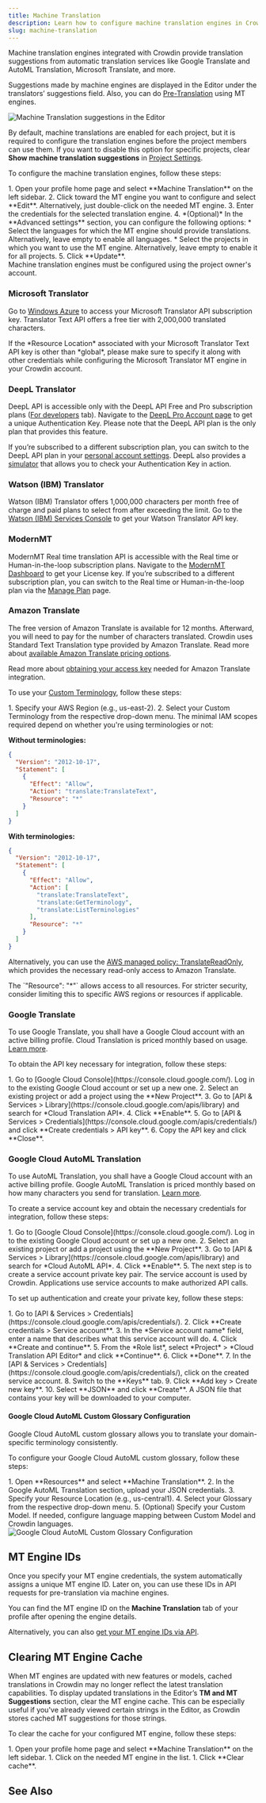 ```yaml
---
title: Machine Translation
description: Learn how to configure machine translation engines in Crowdin
slug: machine-translation
---
```



Machine translation engines integrated with Crowdin provide translation suggestions from automatic translation services like Google Translate and AutoML Translation, Microsoft Translate, and more.

Suggestions made by machine engines are displayed in the Editor under the translators’ suggestions field. Also, you can do [Pre-Translation](/pre-translation/) using MT engines.

<Image src={machineTranslationSuggestions} alt="Machine Translation suggestions in the Editor" />

<LinkCard
  title="Add More Machine Translation Engines"
  description="Install more machine translation engines from the Crowdin Store."
  href="https://store.crowdin.com/tags/machine-translation"
  target="_blank"
/>

By default, machine translations are enabled for each project, but it is required to configure the translation engines before the project members can use them. If you want to disable this option for specific projects, clear **Show machine translation suggestions** in [Project Settings](/project-settings/machine-translation/).

To configure the machine translation engines, follow these steps:

<Steps>
  1. Open your profile home page and select **Machine Translation** on the left sidebar.
  2. Click <Icon name="mdi:dots-horizontal" class="inline-icon" /> toward the MT engine you want to configure and select **Edit**. Alternatively, just double-click on the needed MT engine.
  3. Enter the credentials for the selected translation engine.
  4. *(Optional)* In the **Advanced settings** section, you can configure the following options:
      * Select the languages for which the MT engine should provide translations. Alternatively, leave empty to enable all languages.
      * Select the projects in which you want to use the MT engine. Alternatively, leave empty to enable it for all projects.
  5. Click **Update**.
</Steps>

<Aside type="caution">
  Machine translation engines must be configured using the project owner's account.
</Aside>

### Microsoft Translator

Go to [Windows Azure](https://portal.azure.com/#blade/HubsExtension/BrowseAll) to access your Microsoft Translator API subscription key. Translator Text API offers a free tier with 2,000,000 translated characters.

<Aside>
  If the *Resource Location* associated with your Microsoft Translator Text API key is other than *global*, please make sure to specify it along with other credentials while configuring the Microsoft Translator MT engine in your Crowdin account.
</Aside>

<LinkCard
  title="How to sign up for the Microsoft Translator Text API"
  href="https://docs.microsoft.com/en-us/azure/cognitive-services/translator/translator-text-how-to-signup"
  target="_blank"
/>

### DeepL Translator

DeepL API is accessible only with the DeepL API Free and Pro subscription plans ([For developers](https://www.deepl.com/pro.html#developer) tab). Navigate to the [DeepL Pro Account page](https://www.deepl.com/pro-account.html) to get a unique Authentication Key. Please note that the DeepL API plan is the only plan that provides this feature.

If you’re subscribed to a different subscription plan, you can switch to the DeepL API plan in your [personal account settings](https://www.deepl.com/pro-account.html). DeepL also provides a [simulator](https://www.deepl.com/docs-api/simulator) that allows you to check your Authentication Key in action.

### Watson (IBM) Translator

Watson (IBM) Translator offers 1,000,000 characters per month free of charge and paid plans to select from after exceeding the limit. Go to the [Watson (IBM) Services Console](https://cloud.ibm.com/catalog/services/language-translator) to get your Watson Translator API key.

### ModernMT

ModernMT Real time translation API is accessible with the Real time or Human-in-the-loop subscription plans. Navigate to the [ModernMT Dashboard](https://www.modernmt.com/dashboard/) to get your License key. If you’re subscribed to a different subscription plan, you can switch to the Real time or Human-in-the-loop plan via the [Manage Plan](https://www.modernmt.com/dashboard/manage-plan) page.

### Amazon Translate

The free version of Amazon Translate is available for 12 months. Afterward, you will need to pay for the number of characters translated. Crowdin uses Standard Text Translation type provided by Amazon Translate. Read more about [available Amazon Translate pricing options](https://aws.amazon.com/translate/pricing/).

Read more about [obtaining your access key](https://docs.aws.amazon.com/general/latest/gr/aws-sec-cred-types.html#access-keys-and-secret-access-keys) needed for Amazon Translate integration.

To use your [Custom Terminology](https://docs.aws.amazon.com/translate/latest/dg/how-custom-terminology.html), follow these steps:

<Steps>
  1. Specify your AWS Region (e.g., us-east-2).
  2. Select your Custom Terminology from the respective drop-down menu.
</Steps>

<QuestionAnswer title="What are the minimal scopes for an IAM user required to set up Amazon Translate to be used in Crowdin?">
  The minimal IAM scopes required depend on whether you're using terminologies or not:

  **Without terminologies:**

  ```json
  {
    "Version": "2012-10-17",
    "Statement": [
      {
        "Effect": "Allow",
        "Action": "translate:TranslateText",
        "Resource": "*"
      }
    ]
  }
  ```

  **With terminologies:**

  ```json
  {
    "Version": "2012-10-17",
    "Statement": [
      {
        "Effect": "Allow",
        "Action": [
          "translate:TranslateText",
          "translate:GetTerminology",
          "translate:ListTerminologies"
        ],
        "Resource": "*"
      }
    ]
  }
  ```

  Alternatively, you can use the [AWS managed policy: TranslateReadOnly](https://docs.aws.amazon.com/translate/latest/dg/security-iam-awsmanpol.html#security-iam-awsmanpol-TranslateReadOnly), which provides the necessary read-only access to Amazon Translate.

  <Aside>The `"Resource": "*"` allows access to all resources. For stricter security, consider limiting this to specific AWS regions or resources if applicable.</Aside>
</QuestionAnswer>

### Google Translate

To use Google Translate, you shall have a Google Cloud account with an active billing profile. Cloud Translation is priced monthly based on usage. [Learn more](https://cloud.google.com/translate/pricing).

To obtain the API key necessary for integration, follow these steps:

<Steps>
  1. Go to [Google Cloud Console](https://console.cloud.google.com/). Log in to the existing Google Cloud account or set up a new one.
  2. Select an existing project or add a project using the **New Project**.
  3. Go to [API & Services > Library](https://console.cloud.google.com/apis/library) and search for *Cloud Translation API*.
  4. Click **Enable**.
  5. Go to [API & Services > Credentials](https://console.cloud.google.com/apis/credentials/) and click **Create credentials > API key**.
  6. Copy the API key and click **Close**.
</Steps>

### Google Cloud AutoML Translation

To use AutoML Translation, you shall have a Google Cloud account with an active billing profile. Google AutoML Translation is priced monthly based on how many characters you send for translation. [Learn more](https://cloud.google.com/translate/automl/pricing#translation_costs).

To create a service account key and obtain the necessary credentials for integration, follow these steps:

<Steps>
  1. Go to [Google Cloud Console](https://console.cloud.google.com/). Log in to the existing Google Cloud account or set up a new one.
  2. Select an existing project or add a project using the **New Project**.
  3. Go to [API & Services > Library](https://console.cloud.google.com/apis/library) and search for *Cloud AutoML API*.
  4. Click **Enable**.
  5. The next step is to create a service account private key pair. The service account is used by Crowdin. Applications use service accounts to make authorized API calls.
</Steps>

To set up authentication and create your private key, follow these steps:

<Steps>
  1. Go to [API & Services > Credentials](https://console.cloud.google.com/apis/credentials/).
  2. Click **Create credentials > Service account**.
  3. In the *Service account name* field, enter a name that describes what this service account will do.
  4. Click **Create and continue**.
  5. From the *Role list*, select *Project* > *Cloud Translation API Editor* and click **Continue**.
  6. Click **Done**.
  7. In the [API & Services > Credentials](https://console.cloud.google.com/apis/credentials/), click on the created service account.
  8. Switch to the **Keys** tab.
  9. Click **Add key > Create new key**.
  10. Select **JSON** and click **Create**. A JSON file that contains your key will be downloaded to your computer.
</Steps>

#### Google Cloud AutoML Custom Glossary Configuration

Google Cloud AutoML custom glossary allows you to translate your domain-specific terminology consistently.

To configure your Google Cloud AutoML custom glossary, follow these steps:

<Steps>
  1. Open **Resources** and select **Machine Translation**.
  2. In the Google AutoML Translation section, upload your JSON credentials.
  3. Specify your Resource Location (e.g., us-central1).
  4. Select your Glossary from the respective drop-down menu.
  5. (Optional) Specify your Custom Model. If needed, configure language mapping between Custom Model and Crowdin languages.
</Steps>

<Image src={automlCustomGlossaryConfiguration} alt="Google Cloud AutoML Custom Glossary Configuration" />

## MT Engine IDs

Once you specify your MT engine credentials, the system automatically assigns a unique MT engine ID. Later on, you can use these IDs in API requests for pre-translation via machine engines.

You can find the MT engine ID on the **Machine Translation** tab of your profile after opening the engine details.

Alternatively, you can also [get your MT engine IDs via API](/developer/api/v2/#tag/Machine-Translation-Engines/operation/api.mts.getMany).

## Clearing MT Engine Cache

When MT engines are updated with new features or models, cached translations in Crowdin may no longer reflect the latest translation capabilities. To display updated translations in the Editor’s **TM and MT Suggestions** section, clear the MT engine cache. This can be especially useful if you've already viewed certain strings in the Editor, as Crowdin stores cached MT suggestions for those strings.

To clear the cache for your configured MT engine, follow these steps:

<Steps>
  1. Open your profile home page and select **Machine Translation** on the left sidebar.
  1. Click <Icon name="mdi:dots-horizontal" class="inline-icon" /> on the needed MT engine in the list.
  1. Click **Clear cache**.
</Steps>

## See Also

<CardGrid>
  <LinkCard
    title="Pre-Translation"
    description="Speed up the translation process and ease the work of translators."
    href="/pre-translation/"
  />
  <LinkCard
    title="Project Settings"
    description="Configure machine translation settings for your project."
    href="/project-settings/machine-translation/"
  />
</CardGrid>
